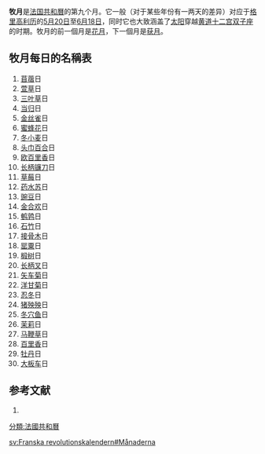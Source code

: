 '''牧月'''是[[法国|法国]][[共和曆|共和曆]]的第九个月。它一般（对于某些年份有一两天的差异）对应于[[格里高利历|格里高利历]]的[[5月20日|5月20日]]至[[6月18日|6月18日]]，同时它也大致涵盖了[[太阳|太阳]]穿越[[黄道十二宫|黄道十二宫]][[双子座|双子座]]的时期。牧月的前一個月是[[花月_(法国共和历)|花月]]，下一個月是[[获月|获月]]。

== 牧月每日的名稱表 ==
# [[苜蓿|苜蓿]]日
# [[萱草|萱草]]日
# [[三叶草|三叶草]]日
# [[当归|当归]]日
# [[金丝雀|金丝雀]]日
# [[蜜蜂花|蜜蜂花]]日
# [[冬小麦|冬小麦]]日
# [[头巾百合|头巾百合]]日
# [[欧百里香|欧百里香]]日
# [[长柄镰刀|长柄镰刀]]日
# [[草莓|草莓]]日
# [[药水苏|药水苏]]日
# [[豌豆|豌豆]]日
# [[金合欢|金合欢]]日
# [[鹌鹑|鹌鹑]]日
# [[石竹|石竹]]日
# [[接骨木|接骨木]]日
# [[罂粟|罂粟]]日
# [[椴树|椴树]]日
# [[长柄叉|长柄叉]]日
# [[矢车菊|矢车菊]]日
# [[洋甘菊|洋甘菊]]日
# [[忍冬|忍冬]]日
# [[猪殃殃|猪殃殃]]日
# [[冬穴鱼|冬穴鱼]]日
# [[茉莉|茉莉]]日
# [[马鞭草|马鞭草]]日
# [[百里香|百里香]]日
# [[牡丹|牡丹]]日
# [[大板车|大板车]]日

==参考文献==

# {{Cite web |url= http://pierre.collenot.pagesperso-orange.fr/Issards_fr/outils/calrepub.htm |title= Conversion de                  dates républicaines en dates                 grégoriennes |accessdate= 2012-03-20 |archive-date= 2019-12-24 |archive-url= https://web.archive.org/web/20191224073919/http://pierre.collenot.pagesperso-orange.fr/Issards_fr/outils/calrepub.htm |dead-url= yes }}

{{模板:法國共和月曆}}
[[分類:法國共和曆|分類:法國共和曆]]

[[sv:Franska_revolutionskalendern#Månaderna|sv:Franska revolutionskalendern#Månaderna]]